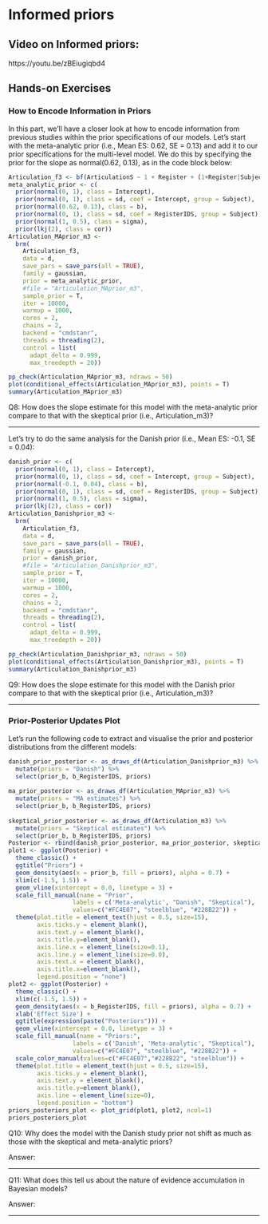 # Informed priors

## Video on Informed priors:

https://youtu.be/zBEiugiqbd4

## Hands-on Exercises

### How to Encode Information in Priors
In this part, we'll have a closer look at how to encode information from previous studies within the prior specifications of our models. Let's start with the meta-analytic prior (i.e., Mean ES: 0.62, SE = 0.13) and add it to our prior specifications for the multi-level model. We do this by specifying the prior for the slope as normal(0.62, 0.13), as in the code block below:

```r
Articulation_f3 <- bf(ArticulationS ~ 1 + Register + (1+Register|Subject))
meta_analytic_prior <- c(
  prior(normal(0, 1), class = Intercept),
  prior(normal(0, 1), class = sd, coef = Intercept, group = Subject),
  prior(normal(0.62, 0.13), class = b),
  prior(normal(0, 1), class = sd, coef = RegisterIDS, group = Subject),
  prior(normal(1, 0.5), class = sigma),
  prior(lkj(2), class = cor))
Articulation_MAprior_m3 <- 
  brm(
    Articulation_f3,
    data = d,
    save_pars = save_pars(all = TRUE),
    family = gaussian,
    prior = meta_analytic_prior,
    #file = "Articulation_MAprior_m3",
    sample_prior = T,
    iter = 10000, 
    warmup = 1000,
    cores = 2,
    chains = 2,
    backend = "cmdstanr",
    threads = threading(2),
    control = list(
      adapt_delta = 0.999,
      max_treedepth = 20))
```

```r
pp_check(Articulation_MAprior_m3, ndraws = 50)
plot(conditional_effects(Articulation_MAprior_m3), points = T)
summary(Articulation_MAprior_m3)
```

Q8: How does the slope estimate for this model with the meta-analytic prior compare to that with the skeptical prior (i.e., Articulation_m3)?

__________________________________________________________________________________________________________________________________________


Let's try to do the same analysis for the Danish prior (i.e., Mean ES: -0.1, SE = 0.04):

```r
danish_prior <- c(
  prior(normal(0, 1), class = Intercept),
  prior(normal(0, 1), class = sd, coef = Intercept, group = Subject),
  prior(normal(-0.1, 0.04), class = b),
  prior(normal(0, 1), class = sd, coef = RegisterIDS, group = Subject),
  prior(normal(1, 0.5), class = sigma),
  prior(lkj(2), class = cor))
Articulation_Danishprior_m3 <- 
  brm(
    Articulation_f3,
    data = d,
    save_pars = save_pars(all = TRUE),
    family = gaussian,
    prior = danish_prior,
    #file = "Articulation_Danishprior_m3",
    sample_prior = T,
    iter = 10000, 
    warmup = 1000,
    cores = 2,
    chains = 2,
    backend = "cmdstanr",
    threads = threading(2),
    control = list(
      adapt_delta = 0.999,
      max_treedepth = 20))
```

```r
pp_check(Articulation_Danishprior_m3, ndraws = 50)
plot(conditional_effects(Articulation_Danishprior_m3), points = T)
summary(Articulation_Danishprior_m3)
```

Q9: How does the slope estimate for this model with the Danish prior compare to that with the skeptical prior (i.e., Articulation_m3)?

__________________________________________________________________________________________________________________________________________

### Prior-Posterior Updates Plot

Let's run the following code to extract and visualise the prior and posterior distributions from the different models:

```r
danish_prior_posterior <- as_draws_df(Articulation_Danishprior_m3) %>%
  mutate(priors = "Danish") %>%
  select(prior_b, b_RegisterIDS, priors)
  
ma_prior_posterior <- as_draws_df(Articulation_MAprior_m3) %>%
  mutate(priors = "MA estimates") %>%
  select(prior_b, b_RegisterIDS, priors)
  
skeptical_prior_posterior <- as_draws_df(Articulation_m3) %>%
  mutate(priors = "Skeptical estimates") %>%
  select(prior_b, b_RegisterIDS, priors)
Posterior <- rbind(danish_prior_posterior, ma_prior_posterior, skeptical_prior_posterior)
plot1 <- ggplot(Posterior) + 
  theme_classic() +
  ggtitle("Priors") +
  geom_density(aes(x = prior_b, fill = priors), alpha = 0.7) +
  xlim(c(-1.5, 1.5)) +
  geom_vline(xintercept = 0.0, linetype = 3) +
  scale_fill_manual(name = "Prior",
                  labels = c('Meta-analytic', "Danish", "Skeptical"),
                  values=c("#FC4E07", "steelblue", "#228B22")) +
  theme(plot.title = element_text(hjust = 0.5, size=15),
        axis.ticks.y = element_blank(),
        axis.text.y = element_blank(),
        axis.title.y=element_blank(),
        axis.line.x = element_line(size=0.1),
        axis.line.y = element_line(size=0.0),
        axis.text.x = element_blank(),
        axis.title.x=element_blank(),
        legend.position = "none")
plot2 <- ggplot(Posterior) + 
  theme_classic() +
  xlim(c(-1.5, 1.5)) +
  geom_density(aes(x = b_RegisterIDS, fill = priors), alpha = 0.7) +
  xlab('Effect Size') +
  ggtitle(expression(paste("Posteriors"))) +
  geom_vline(xintercept = 0.0, linetype = 3) +
  scale_fill_manual(name = "Priors:",
                  labels = c('Danish', 'Meta-analytic', "Skeptical"),
                  values=c("#FC4E07", "steelblue", "#228B22")) +
  scale_color_manual(values=c("#FC4E07","#228B22", "steelblue")) + 
  theme(plot.title = element_text(hjust = 0.5, size=15),
        axis.ticks.y = element_blank(),
        axis.text.y = element_blank(),
        axis.title.y=element_blank(),
        axis.line = element_line(size=0),
        legend.position = "bottom")
priors_posteriors_plot <- plot_grid(plot1, plot2, ncol=1)
priors_posteriors_plot
```


Q10: Why does the model with the Danish study prior not shift as much as those with the skeptical and meta-analytic priors?

Answer:


__________________________________________________________________________________________________________________________________________


Q11: What does this tell us about the nature of evidence accumulation in Bayesian models?

Answer:


__________________________________________________________________________________________________________________________________________

